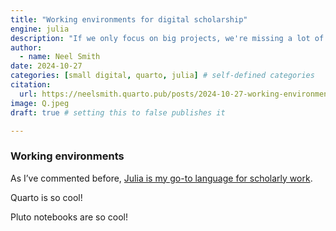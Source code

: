 ```yaml
---
title: "Working environments for digital scholarship"
engine: julia
description: "If we only focus on big projects, we're missing a lot of the value of digital scholarship."
author:
  - name: Neel Smith
date: 2024-10-27
categories: [small digital, quarto, julia] # self-defined categories
citation: 
  url: https://neelsmith.quarto.pub/posts/2024-10-27-working-environments/ 
image: Q.jpeg
draft: true # setting this to false publishes it

---
```




### Working environments


As I've commented before, [Julia is my go-to language for scholarly work](https://neelsmith.quarto.pub/posts/2024-10-22-why-julia/index.html).


Quarto is so cool!

Pluto notebooks are so cool!


